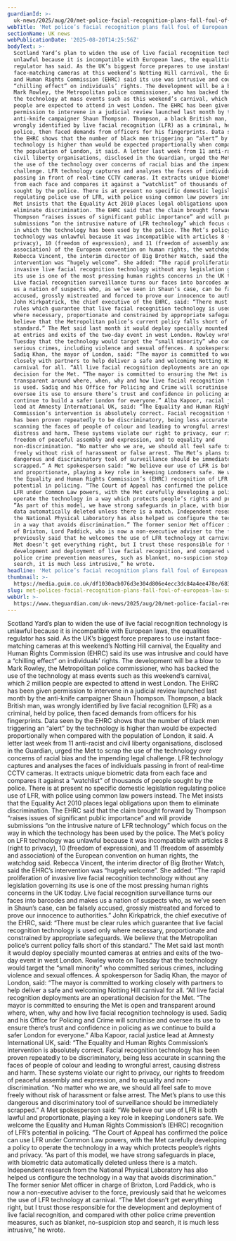 ```yaml
---
guardianId: >-
  uk-news/2025/aug/20/met-police-facial-recognition-plans-fall-foul-of-european-law-says-watchdog-notting-hill-carnival
webTitle: 'Met police’s facial recognition plans fall foul of European law, says watchdog'
sectionName: UK news
webPublicationDate: '2025-08-20T14:25:56Z'
bodyText: >-
  Scotland Yard’s plan to widen the use of live facial recognition technology is
  unlawful because it is incompatible with European laws, the equalities
  regulator has said. As the UK’s biggest force prepares to use instant
  face-matching cameras at this weekend’s Notting Hill carnival, the Equality
  and Human Rights Commission (EHRC) said its use was intrusive and could have a
  “chilling effect” on individuals’ rights. The development will be a blow to
  Mark Rowley, the Metropolitan police commissioner, who has backed the use of
  the technology at mass events such as this weekend’s carnival, which 2 million
  people are expected to attend in west London. The EHRC has been given
  permission to intervene in a judicial review launched last month by the
  anti-knife campaigner Shaun Thompson. Thompson, a black British man, was
  wrongly identified by live facial recognition (LFR) as a criminal, held by
  police, then faced demands from officers for his fingerprints. Data seen by
  the EHRC shows that the number of black men triggering an “alert” by the
  technology is higher than would be expected proportionally when compared with
  the population of London, it said. A letter last week from 11 anti-racist and
  civil liberty organisations, disclosed in the Guardian, urged the Met to scrap
  the use of the technology over concerns of racial bias and the impending legal
  challenge. LFR technology captures and analyses the faces of individuals
  passing in front of real-time CCTV cameras. It extracts unique biometric data
  from each face and compares it against a “watchlist” of thousands of people
  sought by the police. There is at present no specific domestic legislation
  regulating police use of LFR, with police using common law powers instead. The
  Met insists that the Equality Act 2010 places legal obligations upon them to
  eliminate discrimination. The EHRC said that the claim brought forward by
  Thompson “raises issues of significant public importance” and will provide
  submissions “on the intrusive nature of LFR technology” which focus on the way
  in which the technology has been used by the police. The Met’s policy on LFR
  technology was unlawful because it was incompatible with articles 8 (right to
  privacy), 10 (freedom of expression), and 11 (freedom of assembly and
  association) of the European convention on human rights, the watchdog said.
  Rebecca Vincent, the interim director of Big Brother Watch, said the EHRC’s
  intervention was “hugely welcome”. She added: “The rapid proliferation of
  invasive live facial recognition technology without any legislation governing
  its use is one of the most pressing human rights concerns in the UK today.
  Live facial recognition surveillance turns our faces into barcodes and makes
  us a nation of suspects who, as we’ve seen in Shaun’s case, can be falsely
  accused, grossly mistreated and forced to prove our innocence to authorities.”
  John Kirkpatrick, the chief executive of the EHRC, said: “There must be clear
  rules which guarantee that live facial recognition technology is used only
  where necessary, proportionate and constrained by appropriate safeguards. We
  believe that the Metropolitan police’s current policy falls short of this
  standard.” The Met said last month it would deploy specially mounted cameras
  at entries and exits of the two-day event in west London. Rowley wrote on
  Tuesday that the technology would target the “small minority” who committed
  serious crimes, including violence and sexual offences. A spokesperson for
  Sadiq Khan, the mayor of London, said: “The mayor is committed to working
  closely with partners to help deliver a safe and welcoming Notting Hill
  carnival for all. “All live facial recognition deployments are an operational
  decision for the Met. “The mayor is committed to ensuring the Met is open and
  transparent around where, when, why and how live facial recognition technology
  is used. Sadiq and his Office for Policing and Crime will scrutinise and
  oversee its use to ensure there’s trust and confidence in policing as we
  continue to build a safer London for everyone.” Alba Kapoor, racial justice
  lead at Amnesty International UK, said: “The Equality and Human Rights
  Commission’s intervention is absolutely correct. Facial recognition technology
  has been proven repeatedly to be discriminatory, being less accurate in
  scanning the faces of people of colour and leading to wrongful arrest, causing
  distress and harm. These systems violate our right to privacy, our rights to
  freedom of peaceful assembly and expression, and to equality and
  non-discrimination. “No matter who we are, we should all feel safe to move
  freely without risk of harassment or false arrest. The Met’s plans to use this
  dangerous and discriminatory tool of surveillance should be immediately
  scrapped.” A Met spokesperson said: “We believe our use of LFR is both lawful
  and proportionate, playing a key role in keeping Londoners safe. We welcome
  the Equality and Human Rights Commission’s (EHRC) recognition of LFR’s
  potential in policing. “The Court of Appeal has confirmed the police can use
  LFR under Common Law powers, with the Met carefully developing a policy to
  operate the technology in a way which protects people’s rights and privacy.
  “As part of this model, we have strong safeguards in place, with biometric
  data automatically deleted unless there is a match. Independent research from
  the National Physical Laboratory has also helped us configure the technology
  in a way that avoids discrimination.” The former senior Met officer in charge
  of Brixton, Lord Paddick, who is now a non-executive adviser to the force,
  previously said that he welcomes the use of LFR technology at carnival. “The
  Met doesn’t get everything right, but I trust those responsible for the
  development and deployment of live facial recognition, and compared with other
  police crime prevention measures, such as blanket, no-suspicion stop and
  search, it is much less intrusive,” he wrote.
headline: 'Met police’s facial recognition plans fall foul of European law, says watchdog'
thumbnail: >-
  https://media.guim.co.uk/df1030acb076d3e304d806e4ecc3dc84a4ee478e/683_0_6303_5042/500.jpg
slug: met-polices-facial-recognition-plans-fall-foul-of-european-law-says-watchdog
webUrl: >-
  https://www.theguardian.com/uk-news/2025/aug/20/met-police-facial-recognition-plans-fall-foul-of-european-law-says-watchdog-notting-hill-carnival
---
```

Scotland Yard’s plan to widen the use of live facial recognition technology is unlawful because it is incompatible with European laws, the equalities regulator has said. As the UK’s biggest force prepares to use instant face-matching cameras at this weekend’s Notting Hill carnival, the Equality and Human Rights Commission (EHRC) said its use was intrusive and could have a “chilling effect” on individuals’ rights. The development will be a blow to Mark Rowley, the Metropolitan police commissioner, who has backed the use of the technology at mass events such as this weekend’s carnival, which 2 million people are expected to attend in west London. The EHRC has been given permission to intervene in a judicial review launched last month by the anti-knife campaigner Shaun Thompson. Thompson, a black British man, was wrongly identified by live facial recognition (LFR) as a criminal, held by police, then faced demands from officers for his fingerprints. Data seen by the EHRC shows that the number of black men triggering an “alert” by the technology is higher than would be expected proportionally when compared with the population of London, it said. A letter last week from 11 anti-racist and civil liberty organisations, disclosed in the Guardian, urged the Met to scrap the use of the technology over concerns of racial bias and the impending legal challenge. LFR technology captures and analyses the faces of individuals passing in front of real-time CCTV cameras. It extracts unique biometric data from each face and compares it against a “watchlist” of thousands of people sought by the police. There is at present no specific domestic legislation regulating police use of LFR, with police using common law powers instead. The Met insists that the Equality Act 2010 places legal obligations upon them to eliminate discrimination. The EHRC said that the claim brought forward by Thompson “raises issues of significant public importance” and will provide submissions “on the intrusive nature of LFR technology” which focus on the way in which the technology has been used by the police. The Met’s policy on LFR technology was unlawful because it was incompatible with articles 8 (right to privacy), 10 (freedom of expression), and 11 (freedom of assembly and association) of the European convention on human rights, the watchdog said. Rebecca Vincent, the interim director of Big Brother Watch, said the EHRC’s intervention was “hugely welcome”. She added: “The rapid proliferation of invasive live facial recognition technology without any legislation governing its use is one of the most pressing human rights concerns in the UK today. Live facial recognition surveillance turns our faces into barcodes and makes us a nation of suspects who, as we’ve seen in Shaun’s case, can be falsely accused, grossly mistreated and forced to prove our innocence to authorities.” John Kirkpatrick, the chief executive of the EHRC, said: “There must be clear rules which guarantee that live facial recognition technology is used only where necessary, proportionate and constrained by appropriate safeguards. We believe that the Metropolitan police’s current policy falls short of this standard.” The Met said last month it would deploy specially mounted cameras at entries and exits of the two-day event in west London. Rowley wrote on Tuesday that the technology would target the “small minority” who committed serious crimes, including violence and sexual offences. A spokesperson for Sadiq Khan, the mayor of London, said: “The mayor is committed to working closely with partners to help deliver a safe and welcoming Notting Hill carnival for all. “All live facial recognition deployments are an operational decision for the Met. “The mayor is committed to ensuring the Met is open and transparent around where, when, why and how live facial recognition technology is used. Sadiq and his Office for Policing and Crime will scrutinise and oversee its use to ensure there’s trust and confidence in policing as we continue to build a safer London for everyone.” Alba Kapoor, racial justice lead at Amnesty International UK, said: “The Equality and Human Rights Commission’s intervention is absolutely correct. Facial recognition technology has been proven repeatedly to be discriminatory, being less accurate in scanning the faces of people of colour and leading to wrongful arrest, causing distress and harm. These systems violate our right to privacy, our rights to freedom of peaceful assembly and expression, and to equality and non-discrimination. “No matter who we are, we should all feel safe to move freely without risk of harassment or false arrest. The Met’s plans to use this dangerous and discriminatory tool of surveillance should be immediately scrapped.” A Met spokesperson said: “We believe our use of LFR is both lawful and proportionate, playing a key role in keeping Londoners safe. We welcome the Equality and Human Rights Commission’s (EHRC) recognition of LFR’s potential in policing. “The Court of Appeal has confirmed the police can use LFR under Common Law powers, with the Met carefully developing a policy to operate the technology in a way which protects people’s rights and privacy. “As part of this model, we have strong safeguards in place, with biometric data automatically deleted unless there is a match. Independent research from the National Physical Laboratory has also helped us configure the technology in a way that avoids discrimination.” The former senior Met officer in charge of Brixton, Lord Paddick, who is now a non-executive adviser to the force, previously said that he welcomes the use of LFR technology at carnival. “The Met doesn’t get everything right, but I trust those responsible for the development and deployment of live facial recognition, and compared with other police crime prevention measures, such as blanket, no-suspicion stop and search, it is much less intrusive,” he wrote.
